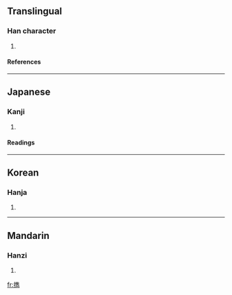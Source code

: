 ==Translingual==
===Han character===
{{Han char|rn=64|rad=手|as=13|sn=16|four=|canj=手人土尸 (QOGS), X手人土尸 (XQOGS)}}
# {{defn|Han|sort=手13}}
====References====
{{Han ref|kx=0459.040|dkj=12831|dj=0808.030|hdz=31960.050|uh=64D5|ud=25813}}

----
==Japanese==
===Kanji===
{{ja-kanji|grade=|rs=手13}}
# {{defn|Japanese}} 
====Readings====
{{ja-readings|on=[[けい]] (kei)|kun=[[たずさえる]] (tazusaeru), [[たずさわる]] (tazusawaru)}}

----
==Korean==
===Hanja===
{{ko-hanja|hangeul=휴|eumhun=|rv=hyu|mr=hyu|y=hyu}}
# {{defn|Korean}}

----
==Mandarin==
===Hanzi===
{{cmn-hanzi|pin=[[xī]] (xi1), [[xí]] (xi2), [[xié]] (xie2)|wg=hsi<sup>1</sup>, hsi<sup>2</sup>, hsieh<sup>2</sup>}}
# {{defn|Mandarin}}

[[fr:擕]]